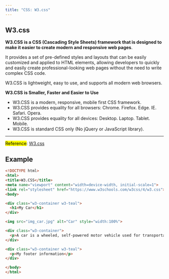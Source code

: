 ```yaml
---
title: "CSS: W3.css"
---
```


## W3.css

**W3.CSS is a CSS (Cascading Style Sheets) framework that is designed to make it easier to create modern and responsive web pages**.

It provides a set of pre-defined styles and layouts that can be easily customized and applied to HTML elements, allowing developers to quickly and easily create professional-looking web pages without the need to write complex CSS code.

W3.CSS is lightweight, easy to use, and supports all modern web browsers.

::: {.summary}
**W3.CSS is Smaller, Faster and Easier to Use**

- W3.CSS is a modern, responsive, mobile first CSS framework.
- W3.CSS provides equality for all browsers: Chrome. Firefox. Edge. IE. Safari. Opera.
- W3.CSS provides equality for all devices: Desktop. Laptop. Tablet. Mobile.
- W3.CSS is standard CSS only (No jQuery or JavaScript library).
:::

---
<mark>Reference</mark>: [W3.css](https://www.w3schools.com/w3css/defaulT.asp)

## Example

``` html
<!DOCTYPE html>
<html>
<title>W3.CSS</title>
<meta name="viewport" content="width=device-width, initial-scale=1">
<link rel="stylesheet" href="https://www.w3schools.com/w3css/4/w3.css">
<body>

<div class="w3-container w3-teal">
  <h1>My Car</h1>
</div>

<img src="img_car.jpg" alt="Car" style="width:100%">

<div class="w3-container">
  <p>A car is a wheeled, self-powered motor vehicle used for transportation.</p>
</div>

<div class="w3-container w3-teal">
  <p>My footer information</p>
</div>

</body>
</html> 

```
